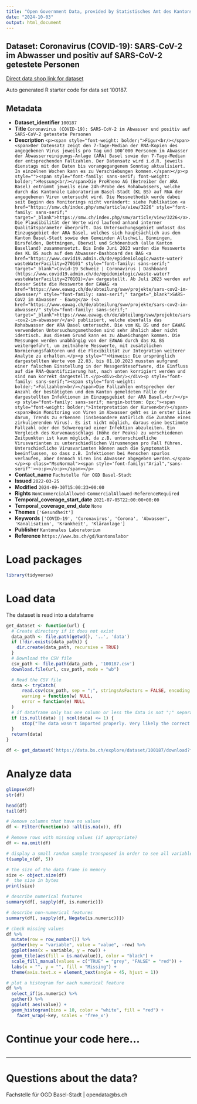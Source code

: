 ```yaml
---
title: "Open Government Data, provided by Statistisches Amt des Kantons Basel-Stadt - Fachstelle OGD"
date: "2024-10-03"
output: html_document
---
```


## Dataset: Coronavirus (COVID-19): SARS-CoV-2 im Abwasser und positiv auf SARS-CoV-2 getestete Personen

[Direct data shop link for dataset](https://data.bs.ch/explore/dataset/100187)

Auto generated R starter code for data set 100187.

## Metadata

- **Dataset_identifier** `100187`
- **Title** `Coronavirus (COVID-19): SARS-CoV-2 im Abwasser und positiv auf SARS-CoV-2 getestete Personen`
- **Description** `<p><span style="font-weight: bolder;">Figur<br/></span><span>Der Datensatz zeigt den 7-Tage-Median der RNA-Kopien des angegebenen Virus jeweils pro Tag und 100‘000 Personen im Abwasser der Abwasserreinigungs-Anlage (ARA) Basel sowie den 7-Tage-Median der entsprechenden Fallzahlen. Der Datensatz wird i.d.R. jeweils dienstags mit den Daten bis vorangegangenem Sonntag aktualisiert. In einzelnen Wochen kann es zu Verschiebungen kommen.</span></p><p style=""><span style="font-family: sans-serif; font-weight: bolder;">Messung<br/></span>Die ProRheno AG (Betreiber der ARA Basel) entnimmt jeweils eine 24h-Probe des Rohabwassers, welche durch das Kantonale Laboratorium Basel-Stadt (KL BS) auf RNA der angegebenen Viren untersucht wird. Die Messmethodik wurde dabei seit Beginn des Monitorings nicht verändert: siehe Publikation <a href="https://smw.ch/index.php/smw/article/view/3226" style="font-family: sans-serif;" target="_blank">https://smw.ch/index.php/smw/article/view/3226</a>. Die Plausibilität der Werte wird laufend anhand interner Qualitätsparameter überprüft. Das Untersuchungsgebiet umfasst das Einzugsgebiet der ARA Basel, welches sich hauptsächlich aus dem Kanton Basel-Stadt sowie den Gemeinden Allschwil, Binningen, Birsfelden, Bottmingen, Oberwil und Schönenbuch (alle Kanton Baselland) zusammensetzt. Bis Ende Juni 2023 wurden die Messwerte des KL BS auch auf dem Abwasser-Dashboard des BAG <a href="https://www.covid19.admin.ch/de/epidemiologic/waste-water?wasteWaterFacility=270101" style="font-family: sans-serif;" target="_blank">Covid-⁠19 Schweiz | Coronavirus | Dashboard (https://www.covid19.admin.ch/de/epidemiologic/waste-water?wasteWaterFacility=270101)</a> dargestellt. Ab Juli 2023 werden auf dieser Seite die Messwerte der EAWAG <a href="https://www.eawag.ch/de/abteilung/sww/projekte/sars-cov2-im-abwasser/" style="font-family: sans-serif;" target="_blank">SARS-CoV2 im Abwasser - Eawag</a> (<a href="https://www.eawag.ch/de/abteilung/sww/projekte/sars-cov2-im-abwasser/" style="font-family: sans-serif;" target="_blank">https://www.eawag.ch/de/abteilung/sww/projekte/sars-cov2-im-abwasser/</a>) publiziert, welche ebenfalls das Rohabwasser der ARA Basel untersucht. Die vom KL BS und der EAWAG verwendeten Untersuchungsmethoden sind sehr ähnlich aber nicht identisch. Aus diesem Grund kann es zu Abweichungen kommen. Die Messungen werden unabhängig von der EAWAG durch das KL BS weitergeführt, um zeitnähere Messwerte, mit zusätzlichen Normierungsfaktoren und die Flexibilität zur Integration weiterer Analyte zu erhalten.</p><p style="">Hinweis: Die ursprünglich dargestellten Werte vom 22.03. bis 01.10.2023 mussten aufgrund einer falschen Einstellung in der Messgerätesoftware, die Einfluss auf die RNA-Quantifizierung hat, nach unten korrigiert werden und sind nun korrekt dargestellt.</p><div><br/></div><p style="font-family: sans-serif;"><span style="font-weight: bolder;">Fallzahlen<br/></span>Die Fallzahlen entsprechen der Anzahl der bestätigten und dem Kanton gemeldeten Fälle der dargestellten Infektionen im Einzugsgebiet der ARA Basel.<br/></p><p style="font-family: sans-serif; margin-bottom: 0px;"><span style="font-weight: bolder;">Interpretation der Kurven<br/></span><span>Beim Monitoring von Viren im Abwasser geht es in erster Linie darum, Trends zu erkennen (insbesondere natürlich die Zunahme eines zirkulierenden Virus). Es ist nicht möglich, daraus eine bestimmte Fallzahl oder den Schweregrad einer Infektion abzuleiten. Ein Vergleich des Kurvenausschlags (Höhe der Peaks) zu verschiedenen Zeitpunkten ist kaum möglich, da z.B. unterschiedliche Virusvarianten zu unterschiedlichen Virusmengen pro Fall führen. Unterschiedliche Virusvarianten können auch die Symptomatik beeinflussen, so dass z.B. Infektionen bei Menschen spurlos verlaufen, aber dennoch Viren ins Abwasser abgegeben werden.</span></p><p class="MsoNormal"><span style='font-family:"Arial","sans-serif"'><o:p></o:p></span></p>`
- **Contact_name** `Fachstelle für OGD Basel-Stadt`
- **Issued** `2022-03-25`
- **Modified** `2024-09-30T15:00:23+00:00`
- **Rights** `NonCommercialAllowed-CommercialAllowed-ReferenceRequired`
- **Temporal_coverage_start_date** `2021-07-05T22:00:00+00:00`
- **Temporal_coverage_end_date** `None`
- **Themes** `['Gesundheit']`
- **Keywords** `['COVID-19', 'Coronavirus', 'Corona', 'Abwasser', 'Kanalisation', 'Krankheit', 'Kläranlage']`
- **Publisher** `Kantonales Laboratorium`
- **Reference** `https://www.bs.ch/gd/kantonslabor`


# Load packages

```r

library(tidyverse)
```

# Load data

The dataset is read into a dataframe

```r
get_dataset <- function(url) {
  # Create directory if it does not exist
  data_path <- file.path(getwd(), '..', 'data')
  if (!dir.exists(data_path)) {
    dir.create(data_path, recursive = TRUE)
  }
  # Download the CSV file
  csv_path <- file.path(data_path , '100187.csv')
  download.file(url, csv_path, mode = "wb")

  # Read the CSV file
  data <- tryCatch(
      read.csv(csv_path, sep = ";", stringsAsFactors = FALSE, encoding = "UTF-8"),
      warning = function(w) NULL,
      error = function(e) NULL
  )
  # if dataframe only has one column or less the data is not ";" separated
  if (is.null(data) || ncol(data) <= 1) {
      stop("The data wasn't imported properly. Very likely the correct separator couldn't be found.\nPlease check the dataset manually and adjust the code.")
  }
  return(data)
}
```

```r

df <- get_dataset('https://data.bs.ch/explore/dataset/100187/download?format=csv&timezone=Europe%2FZurich')

```

# Analyze data

```r

glimpse(df)
str(df)

head(df)
tail(df)

```

```r
# Remove columns that have no values
df <- Filter(function(x) !all(is.na(x)), df)

# Remove rows with missing values (if appropriate)
df <- na.omit(df)
```

```r
# display a small random sample transposed in order to see all variables
t(sample_n(df, 5))
```

```r
# the size of the data frame in memory
size <- object.size(df)
#  the size in bytes
print(size)
```

```r
# describe numerical features
summary(df[, sapply(df, is.numeric)])
```

```r
# describe non-numerical features
summary(df[, sapply(df, Negate(is.numeric))])
```

```r
# check missing values
df %>%
  mutate(row = row_number()) %>%
  gather(key = "variable", value = "value", -row) %>%
  ggplot(aes(x = variable, y = row)) +
  geom_tile(aes(fill = is.na(value)), color = "black") +
  scale_fill_manual(values = c("TRUE" = "grey", "FALSE" = "red")) +
  labs(x = "", y = "", fill = "Missing") +
  theme(axis.text.x = element_text(angle = 45, hjust = 1))
```

```r
# plot a histogram for each numerical feature
df %>%
  select_if(is.numeric) %>%
  gather() %>%
  ggplot( aes(value)) +
  geom_histogram(bins = 10, color = "white", fill = "red") +
    facet_wrap(~key, scales = 'free_x')
```

# Continue your code here...

```r

```
------------------------------------------------------------------------

# Questions about the data?

Fachstelle für OGD Basel-Stadt | opendata@bs.ch
